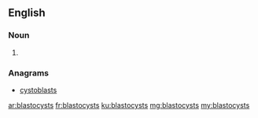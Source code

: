 ==English==

===Noun===
{{head|en|plural}}

# {{plural of|blastocyst|lang=en|nocat=1}}

===Anagrams===
* [[cystoblasts#English|cystoblasts]]

[[ar:blastocysts]]
[[fr:blastocysts]]
[[ku:blastocysts]]
[[mg:blastocysts]]
[[my:blastocysts]]